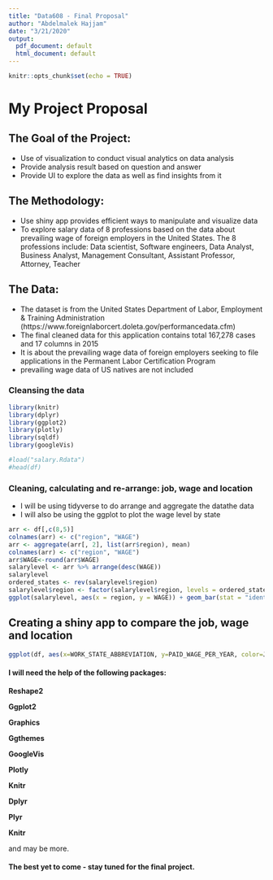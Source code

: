---
title: "Data608 - Final Proposal"
author: "Abdelmalek Hajjam"
date: "3/21/2020"
output:
  pdf_document: default
  html_document: default
---

```{r setup, include=FALSE}
knitr::opts_chunk$set(echo = TRUE)
```


# My Project Proposal

## The Goal of the Project:
- Use of visualization to conduct visual analytics on data analysis 
- Provide analysis result based on question and answer 
- Provide UI to explore the data as well as find insights from it 

## The Methodology:
- Use shiny app provides efficient ways to manipulate and visualize data 
- To explore salary data of 8 professions based on the data about prevailing wage of foreign employers in the United States. The 8 professions include: Data scientist, Software engineers, Data Analyst, Business Analyst, Management Consultant, Assistant Professor, Attorney, Teacher 

## The Data:
- The dataset is from the United States Department of Labor, Employment & Training Administration (https://www.foreignlaborcert.doleta.gov/performancedata.cfm)
- The final cleaned data for this application contains total 167,278 cases and 17 columns in 2015 
- It is about the prevailing wage data of foreign employers seeking to file applications in the Permanent Labor Certification Program 
- prevailing wage data of US natives are not included 

### Cleansing the data
```{r eval=FALSE, warning=FALSE}
library(knitr)
library(dplyr)
library(ggplot2)
library(plotly)
library(sqldf)
library(googleVis)

#load("salary.Rdata")
#head(df)
```

### Cleaning, calculating and re-arrange: job, wage and location
- I will be using tidyverse to do arrange and aggregate the datathe data
- I will also be using the ggplot to plot the wage level by state 
```{r eval=FALSE, warning=FALSE}
arr <- df[,c(8,5)]
colnames(arr) <- c("region", "WAGE")
arr <- aggregate(arr[, 2], list(arr$region), mean)
colnames(arr) <- c("region", "WAGE")
arr$WAGE<-round(arr$WAGE)
salarylevel <- arr %>% arrange(desc(WAGE))
salarylevel
ordered_states <- rev(salarylevel$region)
salarylevel$region <- factor(salarylevel$region, levels = ordered_states)
ggplot(salarylevel, aes(x = region, y = WAGE)) + geom_bar(stat = "identity", alpha = 0.5, col = "blue") + coord_flip() + ggtitle("Wage level per State\n") + scale_y_continuous("Paid Wage") + scale_x_discrete("Region")
```

## Creating a shiny app to compare the job, wage and location 
```{r eval=FALSE, warning=FALSE}
ggplot(df, aes(x=WORK_STATE_ABBREVIATION, y=PAID_WAGE_PER_YEAR, color=JOB_TITLE_SUBGROUP, shape=JOB_TITLE_SUBGROUP)) + geom_point(size=6, alpha=0.6)
```

#### I will need the help of the following packages:

**Reshape2**

**Ggplot2**

**Graphics**

**Ggthemes**

**GoogleVis**

**Plotly**

**Knitr**

**Dplyr**

**Plyr**

**Knitr**

and may be more.

#### The best yet to come - stay tuned for the final project.
